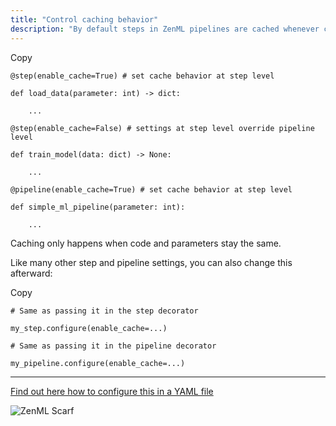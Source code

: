 ```yaml
---
title: "Control caching behavior"
description: "By default steps in ZenML pipelines are cached whenever code and parameters stay unchanged."
---
```


Copy

```
@step(enable_cache=True) # set cache behavior at step level

def load_data(parameter: int) -> dict:

    ...

@step(enable_cache=False) # settings at step level override pipeline level

def train_model(data: dict) -> None:

    ...

@pipeline(enable_cache=True) # set cache behavior at step level

def simple_ml_pipeline(parameter: int):

    ...
```

Caching only happens when code and parameters stay the same.

Like many other step and pipeline settings, you can also change this afterward:

Copy

```
# Same as passing it in the step decorator

my_step.configure(enable_cache=...)

# Same as passing it in the pipeline decorator

my_pipeline.configure(enable_cache=...)
```

---

[Find out here how to configure this in a YAML file](/how-to/use-configuration-files)

![ZenML Scarf](/images/how-to/build-pipelines)
